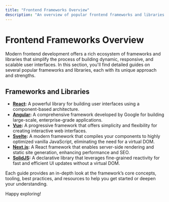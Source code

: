 ```yaml
---
title: "Frontend Frameworks Overview"
description: "An overview of popular frontend frameworks and libraries used for building modern web applications."
---
```


# Frontend Frameworks Overview

Modern frontend development offers a rich ecosystem of frameworks and libraries that simplify the process of building dynamic, responsive, and scalable user interfaces. In this section, you'll find detailed guides on several popular frameworks and libraries, each with its unique approach and strengths.

## Frameworks and Libraries

- **[React](/frontend/frameworks/react):** A powerful library for building user interfaces using a component-based architecture.
- **[Angular](/frontend/frameworks/angular):** A comprehensive framework developed by Google for building large-scale, enterprise-grade applications.
- **[Vue](/frontend/frameworks/vue):** A progressive framework that offers simplicity and flexibility for creating interactive web interfaces.
- **[Svelte](/frontend/frameworks/svelte):** A modern framework that compiles your components to highly optimized vanilla JavaScript, eliminating the need for a virtual DOM.
- **[Next.js](/frontend/frameworks/nextjs):** A React framework that enables server-side rendering and static site generation, enhancing performance and SEO.
- **[SolidJS](/frontend/frameworks/solidjs):** A declarative library that leverages fine-grained reactivity for fast and efficient UI updates without a virtual DOM.

Each guide provides an in-depth look at the framework’s core concepts, tooling, best practices, and resources to help you get started or deepen your understanding.

Happy exploring!
